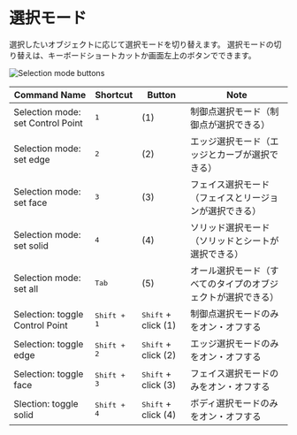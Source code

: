 # 選択モード

選択したいオブジェクトに応じて選択モードを切り替えます。
選択モードの切り替えは、キーボードショートカットか画面左上のボタンでできます。

![Selection mode buttons](/img/selection-mode-buttons.png)


| Command Name                      | Shortcut             | Button                       | Note                                                         |
| --------------------------------- | -------------------- | ---------------------------- | ------------------------------------------------------------ |
| Selection mode: set Control Point | <kbd>1</kbd>         | (1)                          | 制御点選択モード（制御点が選択できる）                       |
| Selection mode: set edge          | <kbd>2</kbd>         | (2)                          | エッジ選択モード（エッジとカーブが選択できる）               |
| Selection mode: set face          | <kbd>3</kbd>         | (3)                          | フェイス選択モード（フェイスとリージョンが選択できる）       |
| Selection mode: set solid         | <kbd>4</kbd>         | (4)                          | ソリッド選択モード（ソリッドとシートが選択できる）           |
| Selection mode: set all           | <kbd>Tab</kbd>       | (5)                          | オール選択モード（すべてのタイプのオブジェクトが選択できる） |
| Selection: toggle Control Point   | <kbd>Shift + 1</kbd> | <kbd>Shift</kbd> + click (1) | 制御点選択モードのみをオン・オフする                         |
| Selection: toggle edge            | <kbd>Shift + 2</kbd> | <kbd>Shift</kbd> + click (2) | エッジ選択モードのみをオン・オフする                         |
| Selection: toggle face            | <kbd>Shift + 3</kbd> | <kbd>Shift</kbd> + click (3) | フェイス選択モードのみをオン・オフする                       |
| Slection: toggle solid            | <kbd>Shift + 4</kbd> | <kbd>Shift</kbd> + click (4) | ボディ選択モードのみをオン・オフする                         |






